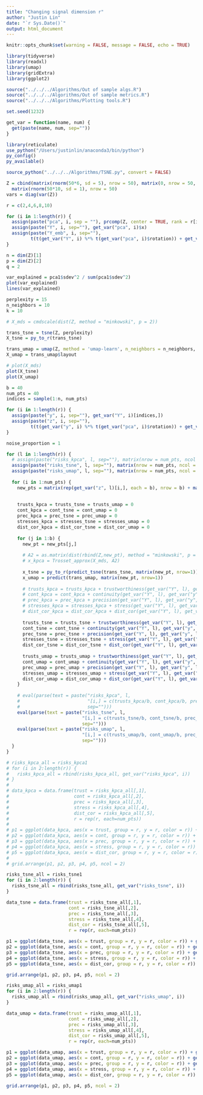 ```yaml
---
title: "Changing signal dimension r"
author: "Justin Lin"
date: "`r Sys.Date()`"
output: html_document
---
```


```r
knitr::opts_chunk$set(warning = FALSE, message = FALSE, echo = TRUE)

library(tidyverse)
library(readxl)
library(umap)
library(gridExtra)
library(ggplot2)

source("../../../Algorithms/Out of sample algs.R")
source("../../../Algorithms/Out of sample metrics.R")
source("../../../Algorithms/Plotting tools.R")

set.seed(1232)
```

```r
get_var = function(name, num) {
  get(paste(name, num, sep=""))
}
```

```r
library(reticulate)
use_python("/Users/justinlin/anaconda3/bin/python")
py_config()
py_available()

source_python("../../../Algorithms/TSNE.py", convert = FALSE)
```

```r
Z = cbind(matrix(rnorm(50*6, sd = 5), nrow = 50), matrix(0, nrow = 50, ncol = 4)) + 
  matrix(rnorm(50*10, sd = 1), nrow = 50)
vars = diag(var(Z))

r = c(2,4,6,8,10)

for (i in 1:length(r)) {
  assign(paste("pca", i, sep = ""), prcomp(Z, center = TRUE, rank = r[i]))
  assign(paste("Y", i, sep=""), get_var("pca", i)$x)
  assign(paste("Y_emb", i, sep=""),
         t(t(get_var("Y", i) %*% t(get_var("pca", i)$rotation)) + get_var("pca", i)$center))
}

n = dim(Z)[1]
p = dim(Z)[2]
q = 2

var_explained = pca1$sdev^2 / sum(pca1$sdev^2)
plot(var_explained)
lines(var_explained)
```

```r
perplexity = 15
n_neighbors = 10
k = 10

# X_mds = cmdscale(dist(Z, method = "minkowski", p = 2))

trans_tsne = tsne(Z, perplexity)
X_tsne = py_to_r(trans_tsne)

trans_umap = umap(Z, method = 'umap-learn', n_neighbors = n_neighbors, n_components = q)
X_umap = trans_umap$layout

# plot(X_mds)
plot(X_tsne)
plot(X_umap)
```

```r
b = 40
num_pts = 40
indices = sample(1:n, num_pts)

for (i in 1:length(r)) {
  assign(paste("y", i, sep=""), get_var("Y", i)[indices,])
  assign(paste("z", i, sep=""),
         t(t(get_var("y", i) %*% t(get_var("pca", i)$rotation)) + get_var("pca", i)$center))
}
```

```r
noise_proportion = 1

for (l in 1:length(r)) {
  # assign(paste("risks_kpca", l, sep=""), matrix(nrow = num_pts, ncol = 5))
  assign(paste("risks_tsne", l, sep=""), matrix(nrow = num_pts, ncol = 5))
  assign(paste("risks_umap", l, sep=""), matrix(nrow = num_pts, ncol = 5))
  
  for (i in 1:num_pts) {
    new_pts = matrix(rep(get_var("z", l)[i,], each = b), nrow = b) + matrix(rnorm(b * p, 0, rep(sqrt(vars*noise_proportion), b)),
                                                                        nrow = b)
  
    trusts_kpca = trusts_tsne = trusts_umap = 0
    cont_kpca = cont_tsne = cont_umap = 0
    prec_kpca = prec_tsne = prec_umap = 0
    stresses_kpca = stresses_tsne = stresses_umap = 0
    dist_cor_kpca = dist_cor_tsne = dist_cor_umap = 0
  
    for (j in 1:b) {
      new_pt = new_pts[j,]
    
      # A2 = as.matrix(dist(rbind(Z,new_pt), method = "minkowski", p = 2)^2)
      # x_kpca = Trosset_approx(X_mds, A2)
    
      x_tsne = py_to_r(predict_tsne(trans_tsne, matrix(new_pt, nrow=1)))
      x_umap = predict(trans_umap, matrix(new_pt, nrow=1))
    
      # trusts_kpca = trusts_kpca + trustworthiness(get_var("Y", l), get_var("y", l)[i,], X_mds, x_kpca, k = k)
      # cont_kpca = cont_kpca + continuity(get_var("Y", l), get_var("y", l)[i,], X_mds, x_kpca, k = k)
      # prec_kpca = prec_kpca + precision(get_var("Y", l), get_var("y", l)[i,], X_mds, x_kpca, k = k)
      # stresses_kpca = stresses_kpca + stress(get_var("Y", l), get_var("y", l)[i,], X_mds, x_kpca)
      # dist_cor_kpca = dist_cor_kpca + dist_cor(get_var("Y", l), get_var("y", l)[i,], X_mds, x_kpca)
    
      trusts_tsne = trusts_tsne + trustworthiness(get_var("Y", l), get_var("y", l)[i,], X_tsne, x_tsne, k = k)
      cont_tsne = cont_tsne + continuity(get_var("Y", l), get_var("y", l)[i,], X_tsne, x_tsne, k = k)
      prec_tsne = prec_tsne + precision(get_var("Y", l), get_var("y", l)[i,], X_tsne, x_tsne, k = k)
      stresses_tsne = stresses_tsne + stress(get_var("Y", l), get_var("y", l)[i,], X_tsne, x_tsne)
      dist_cor_tsne = dist_cor_tsne + dist_cor(get_var("Y", l), get_var("y", l)[i,], X_tsne, x_tsne)
    
      trusts_umap = trusts_umap + trustworthiness(get_var("Y", l), get_var("y", l)[i,], X_umap, x_umap, k = k)
      cont_umap = cont_umap + continuity(get_var("Y", l), get_var("y", l)[i,], X_umap, x_umap, k = k)
      prec_umap = prec_umap + precision(get_var("Y", l), get_var("y", l)[i,], X_umap, x_umap, k = k)
      stresses_umap = stresses_umap + stress(get_var("Y", l), get_var("y", l)[i,], X_umap, x_umap)
      dist_cor_umap = dist_cor_umap + dist_cor(get_var("Y", l), get_var("y", l)[i,], X_umap, x_umap)
    }
  
    # eval(parse(text = paste("risks_kpca", l,
    #                         "[i,] = c(trusts_kpca/b, cont_kpca/b, prec_kpca/b, stresses_kpca/b, dist_cor_kpca/b)",
    #                         sep="")))
    eval(parse(text = paste("risks_tsne", l,
                            "[i,] = c(trusts_tsne/b, cont_tsne/b, prec_tsne/b, stresses_tsne/b, dist_cor_tsne/b)",
                            sep="")))
    eval(parse(text = paste("risks_umap", l,
                            "[i,] = c(trusts_umap/b, cont_umap/b, prec_umap/b, stresses_umap/b, dist_cor_umap/b)",
                            sep="")))
  }
}


```

```r
# risks_kpca_all = risks_kpca1
# for (i in 2:length(r)) {
#   risks_kpca_all = rbind(risks_kpca_all, get_var("risks_kpca", i))
# }
# 
# data_kpca = data.frame(trust = risks_kpca_all[,1],
#                        cont = risks_kpca_all[,2],
#                        prec = risks_kpca_all[,3],
#                        stress = risks_kpca_all[,4],
#                        dist_cor = risks_kpca_all[,5],
#                        r = rep(r, each=num_pts))
# 
# p1 = ggplot(data_kpca, aes(x = trust, group = r, y = r, color = r)) + geom_boxplot()
# p2 = ggplot(data_kpca, aes(x = cont, group = r, y = r, color = r)) + geom_boxplot()
# p3 = ggplot(data_kpca, aes(x = prec, group = r, y = r, color = r)) + geom_boxplot()
# p4 = ggplot(data_kpca, aes(x = stress, group = r, y = r, color = r)) + geom_boxplot()
# p5 = ggplot(data_kpca, aes(x = dist_cor, group = r, y = r, color = r)) + geom_boxplot()
# 
# grid.arrange(p1, p2, p3, p4, p5, ncol = 2)
```

```r
risks_tsne_all = risks_tsne1
for (i in 2:length(r)) {
  risks_tsne_all = rbind(risks_tsne_all, get_var("risks_tsne", i))
}

data_tsne = data.frame(trust = risks_tsne_all[,1],
                       cont = risks_tsne_all[,2],
                       prec = risks_tsne_all[,3],
                       stress = risks_tsne_all[,4],
                       dist_cor = risks_tsne_all[,5],
                       r = rep(r, each=num_pts))

p1 = ggplot(data_tsne, aes(x = trust, group = r, y = r, color = r)) + geom_boxplot()
p2 = ggplot(data_tsne, aes(x = cont, group = r, y = r, color = r)) + geom_boxplot()
p3 = ggplot(data_tsne, aes(x = prec, group = r, y = r, color = r)) + geom_boxplot()
p4 = ggplot(data_tsne, aes(x = stress, group = r, y = r, color = r)) + geom_boxplot()
p5 = ggplot(data_tsne, aes(x = dist_cor, group = r, y = r, color = r)) + geom_boxplot()

grid.arrange(p1, p2, p3, p4, p5, ncol = 2)
```

```r
risks_umap_all = risks_umap1
for (i in 2:length(r)) {
  risks_umap_all = rbind(risks_umap_all, get_var("risks_umap", i))
}

data_umap = data.frame(trust = risks_umap_all[,1],
                       cont = risks_umap_all[,2],
                       prec = risks_umap_all[,3],
                       stress = risks_umap_all[,4],
                       dist_cor = risks_umap_all[,5],
                       r = rep(r, each=num_pts))

p1 = ggplot(data_umap, aes(x = trust, group = r, y = r, color = r)) + geom_boxplot()
p2 = ggplot(data_umap, aes(x = cont, group = r, y = r, color = r)) + geom_boxplot()
p3 = ggplot(data_umap, aes(x = prec, group = r, y = r, color = r)) + geom_boxplot()
p4 = ggplot(data_umap, aes(x = stress, group = r, y = r, color = r)) + geom_boxplot()
p5 = ggplot(data_umap, aes(x = dist_cor, group = r, y = r, color = r)) + geom_boxplot()

grid.arrange(p1, p2, p3, p4, p5, ncol = 2)
```
